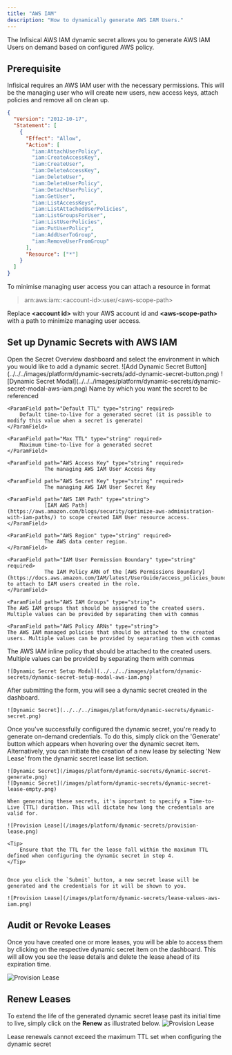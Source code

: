 ```yaml
---
title: "AWS IAM"
description: "How to dynamically generate AWS IAM Users."
---
```


The Infisical AWS IAM dynamic secret allows you to generate AWS IAM Users on demand based on configured AWS policy.

## Prerequisite

Infisical requires an AWS IAM user with the necessary permissions. This will be the managing user who will create new users, new access keys, attach policies and remove all on clean up.

<Accordion title="Managing AWS IAM User minimum permission policy">

```json
{
  "Version": "2012-10-17",
  "Statement": [
    {
      "Effect": "Allow",
      "Action": [
        "iam:AttachUserPolicy",
        "iam:CreateAccessKey",
        "iam:CreateUser",
        "iam:DeleteAccessKey",
        "iam:DeleteUser",
        "iam:DeleteUserPolicy",
        "iam:DetachUserPolicy",
        "iam:GetUser",
        "iam:ListAccessKeys",
        "iam:ListAttachedUserPolicies",
        "iam:ListGroupsForUser",
        "iam:ListUserPolicies",
        "iam:PutUserPolicy",
        "iam:AddUserToGroup",
        "iam:RemoveUserFromGroup"
      ],
      "Resource": ["*"]
    }
  ]
}
```

To minimise managing user access you can attach a resource in format 

> arn:aws:iam::\<account-id\>:user/\<aws-scope-path\>

Replace **\<account id\>** with your AWS account id and **\<aws-scope-path\>** with a path to minimize managing user access.

</Accordion>

## Set up Dynamic Secrets with AWS IAM

<Steps>
  <Step title="Open Secret Overview Dashboard">
	Open the Secret Overview dashboard and select the environment in which you would like to add a dynamic secret.
  </Step>
  <Step title="Click on the 'Add Dynamic Secret' button">
	![Add Dynamic Secret Button](../../../images/platform/dynamic-secrets/add-dynamic-secret-button.png)
  </Step>
  <Step title="Select AWS IAM">
	![Dynamic Secret Modal](../../../images/platform/dynamic-secrets/dynamic-secret-modal-aws-iam.png)
  </Step>
  <Step title="Provide the inputs for dynamic secret parameters">
	<ParamField path="Secret Name" type="string" required>
		Name by which you want the secret to be referenced
	</ParamField>

	<ParamField path="Default TTL" type="string" required>
		Default time-to-live for a generated secret (it is possible to modify this value when a secret is generate)
	</ParamField>

	<ParamField path="Max TTL" type="string" required>
		Maximum time-to-live for a generated secret
	</ParamField>

	<ParamField path="AWS Access Key" type="string" required>
				The managing AWS IAM User Access Key
  </ParamField>

	<ParamField path="AWS Secret Key" type="string" required>
				The managing AWS IAM User Secret Key
  </ParamField>

	<ParamField path="AWS IAM Path" type="string">
				[IAM AWS Path](https://aws.amazon.com/blogs/security/optimize-aws-administration-with-iam-paths/) to scope created IAM User resource access.
	</ParamField>

	<ParamField path="AWS Region" type="string" required>
				The AWS data center region.
	</ParamField>

	<ParamField path="IAM User Permission Boundary" type="string" required>
				The IAM Policy ARN of the [AWS Permissions Boundary](https://docs.aws.amazon.com/IAM/latest/UserGuide/access_policies_boundaries.html) to attach to IAM users created in the role.
	</ParamField>

	<ParamField path="AWS IAM Groups" type="string">
	The AWS IAM groups that should be assigned to the created users. Multiple values can be provided by separating them with commas	
</ParamField>
 
	<ParamField path="AWS Policy ARNs" type="string">
	The AWS IAM managed policies that should be attached to the created users. Multiple values can be provided by separating them with commas	
</ParamField>

<ParamField path="AWS IAM Policy Document" type="string">
	The AWS IAM inline policy that should be attached to the created users. Multiple values can be provided by separating them with commas	
</ParamField>

	![Dynamic Secret Setup Modal](../../../images/platform/dynamic-secrets/dynamic-secret-setup-modal-aws-iam.png)

  </Step>
  <Step title="Click 'Submit'">
  	After submitting the form, you will see a dynamic secret created in the dashboard. 

	![Dynamic Secret](../../../images/platform/dynamic-secrets/dynamic-secret.png)
  </Step>
  <Step title="Generate dynamic secrets">
	Once you've successfully configured the dynamic secret, you're ready to generate on-demand credentials. 
	To do this, simply click on the 'Generate' button which appears when hovering over the dynamic secret item. 
	Alternatively, you can initiate the creation of a new lease by selecting 'New Lease' from the dynamic secret lease list section.

	![Dynamic Secret](/images/platform/dynamic-secrets/dynamic-secret-generate.png)
	![Dynamic Secret](/images/platform/dynamic-secrets/dynamic-secret-lease-empty.png)

	When generating these secrets, it's important to specify a Time-to-Live (TTL) duration. This will dictate how long the credentials are valid for.

	![Provision Lease](/images/platform/dynamic-secrets/provision-lease.png)

	<Tip>
		Ensure that the TTL for the lease fall within the maximum TTL defined when configuring the dynamic secret in step 4.
	</Tip>


	Once you click the `Submit` button, a new secret lease will be generated and the credentials for it will be shown to you. 

	![Provision Lease](/images/platform/dynamic-secrets/lease-values-aws-iam.png)
  </Step>
</Steps>

## Audit or Revoke Leases
Once you have created one or more leases, you will be able to access them by clicking on the respective dynamic secret item on the dashboard. 
This will allow you see the lease details  and delete the lease ahead of its expiration time.

![Provision Lease](/images/platform/dynamic-secrets/lease-data.png)

## Renew Leases
To extend the life of the generated dynamic secret lease past its initial time to live, simply click on the **Renew** as illustrated below.
![Provision Lease](/images/platform/dynamic-secrets/dynamic-secret-lease-renew.png)

<Warning>
	Lease renewals cannot exceed the maximum TTL set when configuring the dynamic secret
</Warning>
